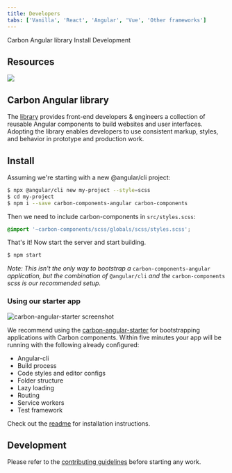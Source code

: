 ```yaml
---
title: Developers
tabs: ['Vanilla', 'React', 'Angular', 'Vue', 'Other frameworks']
---
```


<AnchorLinks>

<AnchorLink>Carbon Angular library</AnchorLink>
<AnchorLink>Install</AnchorLink>
<AnchorLink>Development</AnchorLink>

</AnchorLinks>

## Resources

<Row>
<Column offsetLg="4" colLg="4" noGutterSm>
  <ResourceCard
    title="Try Angular components with CodeSandbox."
    href="https://codesandbox.io/s/0129r494ql"
    type="resource">

![](images/codesandbox.png)

  </ResourceCard>
</Column>
</Row>

## Carbon Angular library

The [library](http://angular.carbondesignsystem.com/) provides front-end developers & engineers a collection of reusable Angular components to build websites and user interfaces. Adopting the library enables developers to use consistent markup, styles, and behavior in prototype and production work.

## Install

Assuming we're starting with a new @angular/cli project:

```sh
$ npx @angular/cli new my-project --style=scss
$ cd my-project
$ npm i --save carbon-components-angular carbon-components
```

Then we need to include carbon-components in `src/styles.scss`:

```scss
@import '~carbon-components/scss/globals/scss/styles.scss';
```

That's it! Now start the server and start building.

```sh
$ npm start
```

_Note: This isn't the only way to bootstrap a_ `carbon-components-angular` _application, but the combination of_ `@angular/cli` _and the_ `carbon-components` _scss is our recommended setup._

### Using our starter app

![carbon-angular-starter screenshot](images/carbon-angular-starter.png)

We recommend using the [carbon-angular-starter](https://github.com/carbon-design-system/carbon-angular-starter) for bootstrapping applications with Carbon components. Within five minutes your app will be running with the following already configured:

- Angular-cli
- Build process
- Code styles and editor configs
- Folder structure
- Lazy loading
- Routing
- Service workers
- Test framework

Check out the [readme](https://github.com/carbon-design-system/carbon-angular-starter) for installation instructions.

## Development

Please refer to the [contributing guidelines](https://github.com/IBM/carbon-components-angular/blob/master/README.md#contributing) before starting any work.
